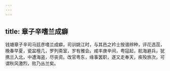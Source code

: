 ```yaml
---
---
---
```

title: 章子辛嗜兰成癖
---



钱塘章子辛司马廷彦嗜兰成癖，司训姚江时，与其邑之衿士按谱辨种，评花选蕊，晚春早夏，瓷盆檀几，罗列斋室，岁有雅会。咸丰庚辛间，粤寇起，航海避兵，犹携兰入北，中遭海盗，尽丧资。改官粤东，缘事罢职，遂又走奉天，疾殁旅次，可谓秋风激烈，败乃丛兰矣。